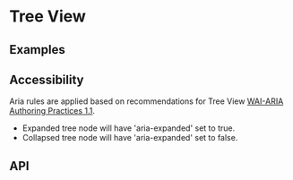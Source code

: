 <!--
Copyright (c) 2018-2019 Uber Technologies, Inc.

This source code is licensed under the MIT license found in the
LICENSE file in the root directory of this source tree.
-->





# Tree View

<UnstableWarning />

## Examples

<Example title="Controlled Tree View Usage" path="tree-view/controlled.js">
  <TreeViewControlled />
</Example>

<Example title="Uncontrolled Tree View Usage" path="tree-view/uncontrolled.js">
  <TreeViewUncontrolled />
</Example>

<Example title="Custom labels Usage" path="tree-view/custom-label.js">
  <CustomLabelledTreeView />
</Example>

<Example title="Overrides Usage" path="tree-view/overrides.js">
  <TreeViewOverrides />
</Example>

## Accessibility

Aria rules are applied based on recommendations for Tree View [WAI-ARIA Authoring Practices 1.1](https://www.w3.org/TR/wai-aria-practices/#TreeView).

- Expanded tree node will have 'aria-expanded' set to true.
- Collapsed tree node will have 'aria-expanded' set to false.

## API

<Exports
  component={TreeViewExports}
  title="Tree View exports"
  path="baseui/tree-view"
/>
